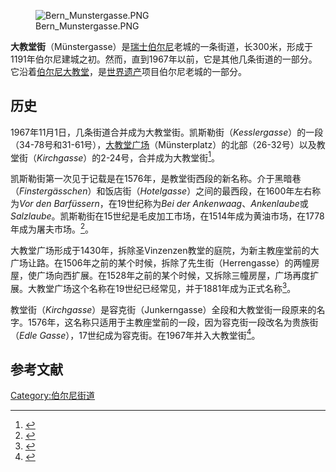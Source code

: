 [[File:Bern_Munstergasse.PNG|right]]

'''大教堂街'''（Münstergasse）是[[瑞士|瑞士]][[伯尔尼|伯尔尼]]老城的一条街道，长300米，形成于1191年伯尔尼建城之初。然而，直到1967年以前，它是其他几条街道的一部分。它沿着[[伯尔尼大教堂|伯尔尼大教堂]]，是[[世界遗产|世界遗产]]项目伯尔尼老城的一部分。

==历史==
1967年11月1日，几条街道合并成为大教堂街。凯斯勒街（''Kesslergasse''）的一段（34-78号和31-61号），[[大教堂广场_(伯尔尼)|大教堂广场]]（Münsterplatz）的北部（26-32号）以及教堂街（''Kirchgasse''）的2-24号，合并成为大教堂街<ref>{{cite book |title= Historisch-topographisches Lexikon der Stadt Bern |last= Weber |first= Berchtold |year= 1976 |url= http://www.digibern.ch/weber/weber_m.html#Münstergasse Münstergasse |accessdate= 27 January 2010 |deadurl= yes |archiveurl= https://web.archive.org/web/20090929061602/http://www.digibern.ch/weber/weber_m.html#Münstergasse |archivedate= 2009年9月29日 }}{{de_icon}}</ref>。

凯斯勒街第一次见于记载是在1576年，是教堂街西段的新名称。介于黑暗巷（''Finstergässchen''）和饭店街（''Hotelgasse''）之间的最西段，在1600年左右称为''Vor den Barfüssern''，在19世纪称为''Bei der Ankenwaag''、''Ankenlaube''或''Salzlaube''。凯斯勒街在15世纪是毛皮加工市场，在1514年成为黄油市场，在1778年成为屠夫市场。<ref>{{Cite web |url=http://www.digibern.ch/weber/weber_k.html#Kesslergasse |title=Weber - Kesslergasse |access-date=2010-09-19 |archive-date=2009-04-25 |archive-url=https://web.archive.org/web/20090425180751/http://www.digibern.ch/weber/weber_k.html#Kesslergasse |dead-url=yes }}</ref>。

大教堂广场形成于1430年，拆除圣Vinzenzen教堂的庭院，为新主教座堂前的大广场让路。在1506年之前的某个时候，拆除了先生街（Herrengasse）的两幢房屋，使广场向西扩展。在1528年之前的某个时候，又拆除三幢房屋，广场再度扩展。大教堂广场这个名称在19世纪已经常见，并于1881年成为正式名称<ref>{{Cite web |url=http://www.digibern.ch/weber/weber_m.html#Münsterplatz |title=Weber-Münsterplatz |access-date=2010-09-19 |archive-date=2009-09-29 |archive-url=https://web.archive.org/web/20090929061602/http://www.digibern.ch/weber/weber_m.html#Münsterplatz |dead-url=yes }}</ref>。

教堂街（''Kirchgasse''）是容克街（Junkerngasse）全段和大教堂街一段原来的名字。1576年，这名称只适用于主教座堂前的一段，因为容克街一段改名为贵族街（''Edle Gasse''），17世纪成为容克街。在1967年并入大教堂街<ref>{{Cite web |url=http://www.digibern.ch/weber/weber_k.html#Kirchgasse |title=Weber-Kirchgasse |access-date=2010-09-19 |archive-date=2009-04-25 |archive-url=https://web.archive.org/web/20090425180751/http://www.digibern.ch/weber/weber_k.html#Kirchgasse |dead-url=yes }}</ref>。

==参考文献==
{{reflist}}
{{伯尔尼老城}}
{{coord|46|56|50.92|N|7|27|7.83|E|region:CH|display=title}}

{{DEFAULTSORT:Munstergasse}}
[[Category:伯尔尼街道|Category:伯尔尼街道]]